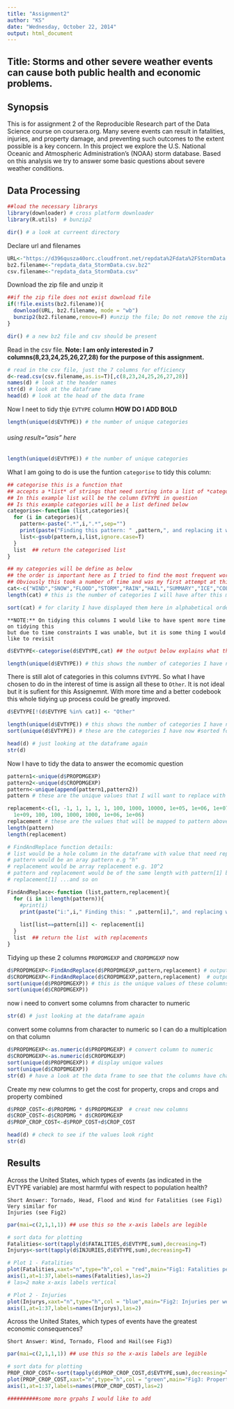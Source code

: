 ---
title: "Assignment2"
author: "KS"
date: "Wednesday, October 22, 2014"
output: html_document
---

Title: Storms and other severe weather events can cause both public health and economic  problems.
---

Synopsis
---
This is for assignment 2 of the Reproducible Research part of the Data Science course on coursera.org. Many severe events can result in fatalities, injuries, and property damage, and preventing such outcomes to the extent possible is a key concern. In this project we  explore the U.S. National Oceanic and Atmospheric Administration's (NOAA) storm database. Based on this analysis we try to answer some basic questions about severe weather conditions.

Data Processing
---


```{r,loadlibrary}
##load the necessary librarys 
library(downloader) # cross platform downloader 
library(R.utils)  # bunzip2
```


```{r,}
dir() # a look at curreent directory
```

Declare url and filenames 
```{r}
URL<-"https://d396qusza40orc.cloudfront.net/repdata%2Fdata%2FStormData.csv.bz2"
bz2.filename<-"repdata_data_StormData.csv.bz2"
csv.filename<-"repdata_data_StormData.csv"
```

Download the zip file and unzip it
```{r}
##if the zip file does not exist download file
if(!file.exists(bz2.filename)){
  download(URL, bz2.filename, mode = "wb") 
  bunzip2(bz2.filename,remove=F) #unzip the file; Do not remove the zipped file
} 
```


```{r}
dir() # a new bz2 file and csv should be present 
```

Read in the csv file. **Note: I am only interested in 7 columns(8,23,24,25,26,27,28) for the purpose of this assignment.**

```{r}
# read in the csv file, just the 7 columns for efficiency
d<-read.csv(csv.filename,as.is=T)[,c(8,23,24,25,26,27,28)] 
names(d) # look at the header names 
str(d) # look at the dataframe
head(d) # look at the head of the data frame 
```

Now I neet to tidy thje `EVTYPE` column **HOW DO I ADD BOLD**

```{r}
length(unique(d$EVTYPE)) # the number of unique categories 
```

###### using result="asis" here
```{r,results="asis"}
length(unique(d$EVTYPE)) # the number of unique categories 
```

What I am going to do is use the funtion `categorise` to tidy this column: 
```{r}
## categorise this is a function that
## accepts a *list* of strings that need sorting into a list of *categories* 
## In this example list will be the column EVTYPE in question
## Is this example categories will be a list defined below
categorise<-function (list,categories){
  for (i in categories){
    pattern<-paste(".*",i,".*",sep="")
    print(paste("Finding this pattern: " ,pattern,", and replacing it with this: ",i,".",sep=""))
    list<-gsub(pattern,i,list,ignore.case=T)
  }
  list  ## return the categorised list
}
```


```{r}
## my categories will be define as below
## the order is important here as I tried to find the most frequent word and tried to put them in this order from most frequent to least frequent e.g. WIND = most frequent, WET = least frequent
## Obviously this took a number of time and was my first attempt at this but it is something I would like to work on further
cat<-c("WIND","SNOW","FLOOD","STORM","RAIN","HAIL","SUMMARY","ICE","COLD","HOT","HURRICANE","TORNADO","SURF","DRY","WARM","LIGHTNING","DAM","PRECIPITATION","TEMPERATURE","LAND","FREEZ","FIRE","VOLCANIC","WATER","WINT","CLOUD","SHOWER","HEAT","TIDE","URBAN","STREAM","RECORD","SEA","MARINE","ROAD","WET")
length(cat) # this is the number of categories I will have after this metod of categorisation
```


```{r}
sort(cat) # for clarity I have displayed them here in alphabetical order # NOTE: WINT == WINTER          
```

    **NOTE:** On tidying this columns I would like to have spent more time on tidying this 
    but due to time constraints I was unable, but it is some thing I would like to revisit


```{r}
d$EVTYPE<-categorise(d$EVTYPE,cat) ## the output below explains what the function is doing 
```


```{r}
length(unique(d$EVTYPE)) # this shows the number of categories I have now  
```

There is still alot of categories in this columns `EVTYPE`. So what I have chosen to do in the interest of time is assign all these to `Other`. It is not ideal but it is sufient for this Assignemnt. With more time and a better codebook this whole tidying up process could be greatly improved.

```{r}
d$EVTYPE[!(d$EVTYPE %in% cat)] <- "Other"
```


```{r}
length(unique(d$EVTYPE)) # this shows the number of categories I have now 
sort(unique(d$EVTYPE)) # these are the categories I have now #sorted for clarity
```


```{r}
head(d) # just looking at the dataframe again
str(d)
```

Now I have to tidy the data to answer the ecomomic question


```{r}
pattern1<-unique(d$PROPDMGEXP)
pattern2<-unique(d$CROPDMGEXP)
pattern<-unique(append(pattern1,pattern2))
pattern # these are the unique values that I will want to replace with the values in replacement below

replacement<-c(1, -1, 1, 1, 1, 1, 100, 1000, 10000, 1e+05, 1e+06, 1e+07, 1e+08, 
  1e+09, 100, 100, 1000, 1000, 1e+06, 1e+06)
replacement # these are the values that will be mapped to pattern above 
length(pattern)
length(replacement)

```

```{r}
# FindAndReplace function details:
# list would be a hole column in the dataframe with value that need replacing
# pattern would be an aray pattern e.g "h"
# replacement would be array replacement e.g. 10^2
# pattern and replacement would be of the same length with pattern[1] being replaced by 
# replacement[1] ...and so on

FindAndReplace<-function (list,pattern,replacement){
  for (i in 1:length(pattern)){
    #print(i)
    print(paste("i:",i," Finding this: " ,pattern[i],", and replacing with this: ",replacement[i],".",sep=""))
    
    list[list==pattern[i]] <- replacement[i]
  }
  list  ## return the list  with replacements 
}

```

Tidying up these 2 columns `PROPDMGEXP` and `CROPDMGEXP` now
```{r}
d$PROPDMGEXP<-FindAndReplace(d$PROPDMGEXP,pattern,replacement) # output below expains what this function is doing 
d$CROPDMGEXP<-FindAndReplace(d$CROPDMGEXP,pattern,replacement)  # output below expains what this function is doing
sort(unique(d$PROPDMGEXP)) # this is the unique values of these columns now
sort(unique(d$CROPDMGEXP))
```

now i need to convert some columns from character to numeric

```{r}
str(d) # just looking at the dataframe again
```

convert some columns from character to numeric so I can do a multiplcation on that column

```{r}
d$PROPDMGEXP<-as.numeric(d$PROPDMGEXP) # convert column to numeric 
d$CROPDMGEXP<-as.numeric(d$CROPDMGEXP)
sort(unique(d$PROPDMGEXP)) # display unique values  
sort(unique(d$CROPDMGEXP))
str(d) # have a look at the data frame to see that the columns have changed to numeric
```

Create my new columns to get the cost for property, crops and crops and property combined

```{r}
d$PROP_COST<-d$PROPDMG * d$PROPDMGEXP  # creat new columns
d$CROP_COST<-d$CROPDMG * d$CROPDMGEXP
d$PROP_CROP_COST<-d$PROP_COST+d$CROP_COST
```

```{r}
head(d) # check to see if the values look right 
str(d)
```



Results
---

   Across the United States, which types of events (as indicated in the EVTYPE variable) are most harmful with respect to population health?

    Short Answer: Tornado, Head, Flood and Wind for Fatalities (see Fig1) Very similar for
    Injuries (see Fig2)

```{r}

par(mai=c(2,1,1,1)) ## use this so the x-axis labels are legible

# sort data for plotting 
Fatalities<-sort(tapply(d$FATALITIES,d$EVTYPE,sum),decreasing=T)
Injurys<-sort(tapply(d$INJURIES,d$EVTYPE,sum),decreasing=T)

# Plot 1 - Fatalities
plot(Fatalities,xaxt="n",type="h",col = "red",main="Fig1: Fatalities per weather",xlab="")
axis(1,at=1:37,labels=names(Fatalities),las=2) 
# las=2 make x-axis labels vertical

# Plot 2 - Injuries
plot(Injurys,xaxt="n",type="h",col = "blue",main="Fig2: Injuries per weather",xlab="")
axis(1,at=1:37,labels=names(Injurys),las=2)

```

   Across the United States, which types of events have the greatest economic consequences?
   
    Short Answer: Wind, Tornado, Flood and Hail(see Fig3)

```{r}
par(mai=c(2,1,1,1)) ## use this so the x-axis labels are legible

# sort data for plotting 
PROP_CROP_COST<-sort(tapply(d$PROP_CROP_COST,d$EVTYPE,sum),decreasing=T)
plot(PROP_CROP_COST,xaxt="n",type="h",col = "green",main="Fig3: Property and Crops Cost per weather",xlab="")
axis(1,at=1:37,labels=names(PROP_CROP_COST),las=2)

```

```{r}
##########some more grpahs I would like to add 

```

